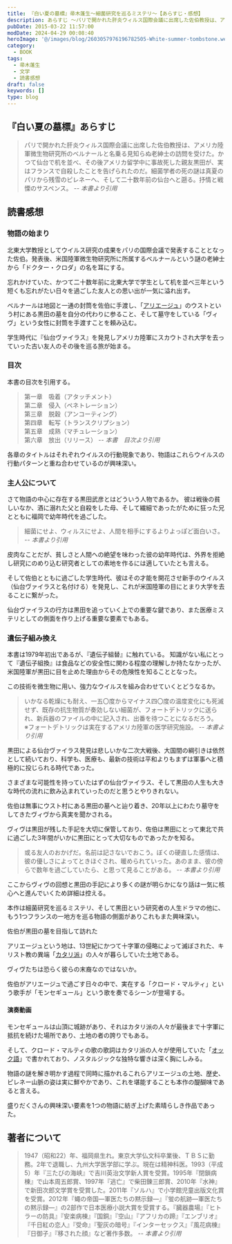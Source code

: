 ```yaml
---
title: 『白い夏の墓標』帚木蓬生～細菌研究を巡るミステリ～【あらすじ・感想】
description: あらすじ ～パリで開かれた肝炎ウィルス国際会議に出席した佐伯教授は、アメリカ陸軍微生物研究所のベルナールと名乗る老紳士の訪問を受け、かつて仙台で机を並べ、その後アメリカ留学中に事故死した親友黒田が実はフランスで自殺したと告げられた。死の謎は真夏のパリから残雪のピレネー、二十数年前の仙台へと遡る。抒情と戦慄のサスペンス。
pubDate: 2015-03-22 11:57:00
modDate: 2024-04-29 00:08:40
heroImage: '@/images/blog/2603057976196782505-White-summer-tombstone.webp'
category:
  - BOOK
tags:
  - 帚木蓬生
  - 文学
  - 読書感想
draft: false
keywords: []
type: blog
---
```



## 『白い夏の墓標』あらすじ

> パリで開かれた肝炎ウィルス国際会議に出席した佐伯教授は、アメリカ陸軍微生物研究所のベルナールと名乗る見知らぬ老紳士の訪問を受けた。かつて仙台で机を並べ、その後アメリカ留学中に事故死した親友黒田が、実はフランスで自殺したことを告げられたのだ。細菌学者の死の謎は真夏のパリから残雪のピレネーへ、そして二十数年前の仙台へと遡る。抒情と戦慄のサスペンス。 <cite>-- 本書より引用</cite>

## 読書感想

### 物語の始まり

北東大学教授としてウイルス研究の成果をパリの国際会議で発表することとなった佐伯。発表後、米国陸軍微生物研究所に所属するベルナールという謎の老紳士から「ドクター・クロダ」の名を耳にする。

忘れかけていた、かつて二十数年前に北東大学で学生として机を並べ三年という短くも忘れがたい日々を過ごした友人との思い出が一気に溢れ出す。

ベルナールは地図と一通の封筒を佐伯に手渡し、「[アリエージュ](https://ja.wikipedia.org/wiki/%E3%82%A2%E3%83%AA%E3%82%A8%E3%83%BC%E3%82%B8%E3%83%A5%E7%9C%8C)」のウストという村にある黒田の墓を自分の代わりに参ること、そして墓守をしている「ヴィヴ」という女性に封筒を手渡すことを頼み込む。

学生時代に『仙台ヴァイラス』を発見しアメリカ陸軍にスカウトされ大学を去っていった古い友人のその後を巡る旅が始まる。

### 目次

本書の目次を引用する。

> 第一章　吸着（アタッチメント）<br />
> 第二章　侵入（ペネトレーション）<br />
> 第三章　脱穀（アンコーティング）<br />
> 第四章　転写（トランスクリプション）<br />
> 第五章　成熟（マチュレーション）<br />
> 第六章　放出（リリース） <cite>-- 本書　目次より引用</cite>

各章のタイトルはそれぞれウイルスの行動現象であり、物語はこれらウイルスの行動パターンと重ね合わせているのが興味深い。

### 主人公について

さて物語の中心に存在する黒田武彦とはどういう人物であるか。 彼は戦後の貧しいなか、酒に溺れた父と自殺をした母、そして繊細であったがために狂った兄とともに福岡で幼年時代を過ごした。

> 細菌にせよ、ウィルスにせよ、人間を相手にするよりよっぽど面白いさ。 <cite>-- 本書より引用</cite>

皮肉なことだが、貧しさと人間への絶望を味わった彼の幼年時代は、外界を拒絶し研究にのめり込む研究者としての素地を作るには適していたとも言える。

そして佐伯とともに過ごした学生時代、彼はその才能を開花させ新手のウイルス（仙台ヴァイラスと名付ける）を発見し、これが米国陸軍の目にとまり大学を去ることに繋がった。

仙台ヴァイラスの行方は黒田を追っていく上での重要な鍵であり、また医療ミステリとしての側面を作り上げる重要な要素でもある。

### 遺伝子組み換え

本書は1979年初出であるが、『遺伝子組替』に触れている。 知識がない私にとって『遺伝子組換』は食品などの安全性に関わる程度の理解しか持たなかったが、米国陸軍が黒田に目を止めた理由からその危険性を知ることとなった。

この技術を微生物に用い、強力なウイルスを組み合わせていくとどうなるか。

> いかなる乾燥にも耐え、一五〇度からマイナス四〇度の温度変化にも死滅せず、既存の抗生物質が奏効しない細菌が、フォートデトリックに送られ、新兵器のファイルの中に記入され、出番を待つことになるだろう。<br />
> ※フォートデトリックは実在するアメリカ陸軍の医学研究施設。 <cite>-- 本書より引用</cite>

黒田による仙台ヴァイラス発見は悲しいかな二次大戦後、大国間の綱引きは依然として続いており、科学も、医療も、最新の技術は平和よりもまずは軍事へと積極的に投じられる時代であった。

さまざまな可能性を持っていたはずの仙台ヴァイラス、そして黒田の人生も大きな時代の流れに飲み込まれていったのだと思うとやりきれない。

佐伯は無事にウスト村にある黒田の墓へと辿り着き、20年以上にわたり墓守をしてきたヴィヴから真実を聞かされる。

ヴィヴは黒田が残した手記を大切に保管しており、佐伯は黒田にとって東北で共に過ごした3年間がいかに黒田にとって大切なものであったかを知る。

> 或る友人のおかげだ。名前は記さないでおこう。ぼくの硬直した感情は、彼の優しさによってときほぐされ、暖められていった。あのまま、彼の傍らで数年を過ごしていたら、と思って見ることがある。 <cite>-- 本書より引用</cite>

ここからヴィヴの回想と黒田の手記により多くの謎が明らかになり話は一気に核心へと進んでいくため詳細は控える。

本作は細菌研究を巡るミステリ、そして黒田という研究者の人生ドラマの他に、もう1つフランスの一地方を巡る物語の側面がありこれもまた興味深い。

佐伯が黒田の墓を目指して訪れた

アリエージュという地は、13世紀にかつて十字軍の侵略によって滅ぼされた、キリスト教の異端「[カタリ派](https://ja.wikipedia.org/wiki/%E3%82%AB%E3%82%BF%E3%83%AA%E6%B4%BE)」の人々が暮らしていた土地である。

ヴィヴたちは恐らく彼らの末裔なのではないか。

佐伯がアリエージュで過ごす日々の中で、実在する「クロード・マルティ」という歌手が「モンセギュール」という歌を奏でるシーンが登場する。

#### 演奏動画

<YouTube id='DeimmQE1qU0' />

モンセギュールは山頂に城跡があり、それはカタリ派の人々が最後まで十字軍に抵抗を続けた場所であり、土地の者の誇りでもある。

そして、クロード・マルティの歌の歌詞はカタリ派の人々が使用していた「[オック語](https://ja.wikipedia.org/wiki/%E3%82%AA%E3%83%83%E3%82%AF%E8%AA%9E)」で書かれており、ノスタルジックな独特な響きは深く胸にしみる。

物語の謎を解き明かす過程で同時に描かれるこれらアリエージュの土地、歴史、ピレネー山脈の姿は実に鮮やかであり、これを堪能することも本作の醍醐味であると言える。

盛りだくさんの興味深い要素を1つの物語に紡ぎ上げた素晴らしき作品であった。

<div class='not-prose'>
  <div data-vc_mylinkbox_id='886766698'></div>
</div>

## 著者について

> 1947（昭和22）年、福岡県生れ。東京大学仏文科卒業後、ＴＢＳに勤務。2年で退職し、九州大学医学部に学ぶ。現在は精神科医。1993（平成5）年『三たびの海峡』で吉川英治文学新人賞を受賞。1995年『閉鎖病棟』で山本周五郎賞、1997年『逃亡』で柴田錬三郎賞、2010年『水神』で新田次郎文学賞を受賞した。2011年『ソルハ』で小学館児童出版文化賞を受賞。2012年『蠅の帝国―軍医たちの黙示録―』『蛍の航跡―軍医たちの黙示録―』の2部作で日本医療小説大賞を受賞する。『臓器農場』『ヒトラーの防具』『安楽病棟』『国銅』『空山』『アフリカの蹄』『エンブリオ』『千日紅の恋人』『受命』『聖灰の暗号』『インターセックス』『風花病棟』『日御子』『移された顔』など著作多数。 <cite>-- 本書より引用</cite>
